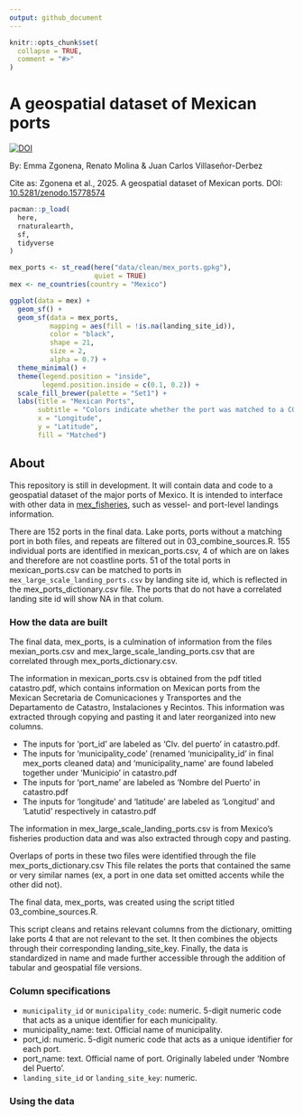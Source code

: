 ```yaml
---
output: github_document
---
```


<!-- README.md is generated from README.Rmd. Please edit that file -->

```r
knitr::opts_chunk$set(
  collapse = TRUE,
  comment = "#>"
)
```

# A geospatial dataset of Mexican ports
[![DOI](https://zenodo.org/badge/DOI/10.5281/zenodo.15778575.svg)](https://doi.org/10.5281/zenodo.15778575)

By: Emma Zgonena, Renato Molina & Juan Carlos Villaseñor-Derbez

Cite as: Zgonena et al., 2025. A geospatial dataset of Mexican ports. DOI: [10.5281/zenodo.15778574](https://zenodo.org/records/15778575#:~:text=10.5281/zenodo.15778574)

```r
pacman::p_load(
  here,
  rnaturalearth,
  sf,
  tidyverse
)

mex_ports <- st_read(here("data/clean/mex_ports.gpkg"),
                     quiet = TRUE)
mex <- ne_countries(country = "Mexico")

ggplot(data = mex) +
  geom_sf() +
  geom_sf(data = mex_ports,
          mapping = aes(fill = !is.na(landing_site_id)),
          color = "black",
          shape = 21,
          size = 2,
          alpha = 0.7) +
  theme_minimal() +
  theme(legend.position = "inside",
        legend.position.inside = c(0.1, 0.2)) +
  scale_fill_brewer(palette = "Set1") +
  labs(title = "Mexican Ports",
       subtitle = "Colors indicate whether the port was matched to a CONAPESCA landing site",
       x = "Longitude",
       y = "Latitude",
       fill = "Matched")
```

## About

This repository is still in development. It will contain data and code to a geospatial dataset of the major ports of Mexico. It is intended to interface with other data in [mex_fisheries](https://github.com/jcvdav/mex_fisheries), such as vessel- and port-level landings information.

There are 152 ports in the final data. Lake ports, ports without a matching port in both files, and repeats are filtered out in 03_combine_sources.R.
155 individual ports are identified in mexican_ports.csv, 4 of which are on lakes and therefore are not coastline ports. 
51 of the total ports in mexican_ports.csv can be matched to ports in `mex_large_scale_landing_ports.csv` by landing site id, which is reflected in the mex_ports_dictionary.csv file. The ports that do not have a correlated landing site id will show NA in that colum. 


### How the data are built

The final data, mex_ports, is a culmination of information from the files mexian_ports.csv and mex_large_scale_landing_ports.csv that are correlated through mex_ports_dictionary.csv.

The information in mexican_ports.csv is obtained from the pdf titled catastro.pdf, which contains information on Mexican ports from the Mexican Secretaria de Comunicaciones y Transportes and the Departamento de Catastro, Instalaciones y Recintos. This information was extracted through copying and pasting it and later reorganized into new columns. 

- The inputs for 'port_id' are labeled as 'Clv. del puerto' in catastro.pdf. 
- The inputs for 'municipality_code' (renamed 'municipality_id' in final mex_ports cleaned data) and 'municipality_name' are found labeled together under 'Municipio' in catastro.pdf
- The inputs for 'port_name' are labeled as 'Nombre del Puerto' in catastro.pdf
- The inputs for 'longitude' and 'latitude' are labeled as 'Longitud' and 'Latutid' respectively in catastro.pdf

The information in mex_large_scale_landing_ports.csv is from Mexico’s fisheries production data and was also extracted through copy and pasting. 

Overlaps of ports in these two files were identified through the file mex_ports_dictionary.csv This file relates the ports that contained the same or very similar names (ex, a port in one data set omitted accents while the other did not). 

The final data, mex_ports, was created using the script titled 03_combine_sources.R. 

This script cleans and retains relevant columns from the dictionary, omitting lake ports 4 that are not relevant to the set. It then combines the objects through their corresponding landing_site_key. Finally, the data is standardized in name and made further accessible through the addition of tabular and geospatial file versions. 


### Column specifications

- `municipality_id` or `municipality_code`: numeric. 5-digit numeric code that acts as a unique identifier for each municipality. 
- municipality_name: text. Official name of municipality. 
- port_id: numeric. 5-digit numeric code that acts as a unique identifier for each port. 
- port_name: text. Official name of port. Originally labeled under ‘Nombre del Puerto’.
-  `landing_site_id` or `landing_site_key`: numeric. 

### Using the data

